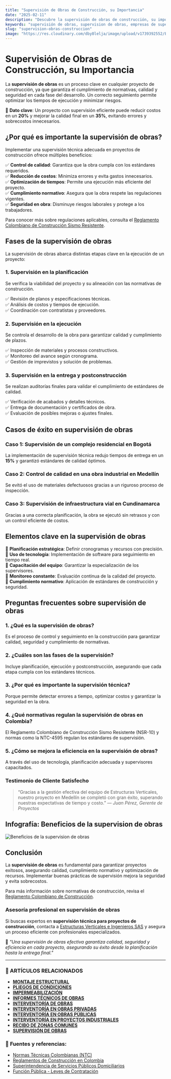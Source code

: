 ```yaml
---
title: "Supervisión de Obras de Construcción, su Importancia"
date: "2025-02-11"
description: "Descubre la supervisión de obras de construcción, su importancia, los beneficios que aporta y cómo optimizar la gestión de tu proyecto de manera eficiente."
keywords: "supervisión de obras, supervision de obras, empresas de supervision de obra, supervision de la obra,  supervisión técnica de obra, supervisión de obras civiles, supervisión de proyectos, control de calidad en construcción, gestión de obras, supervisión en Bogotá, Ibagué y Girardot, normativas de construcción, eficiencia en obras"
slug: "supervision-obras-construccion"
image: "https://res.cloudinary.com/dby8lelja/image/upload/v1739392552/Estructuras%20Verticales%20e%20Ingenieros%20SAS/Imagenes%20Blog/Supervisi%C3%B3n_de_Obras_qkrufl.webp"
---
```


# Supervisión de Obras de Construcción, su Importancia

La **supervisión de obras** es un proceso clave en cualquier proyecto de construcción, ya que garantiza el cumplimiento de normativas, calidad y seguridad en cada fase del desarrollo. Un correcto seguimiento permite optimizar los tiempos de ejecución y minimizar riesgos.

📌 **Dato clave**: Un proyecto con supervisión eficiente puede reducir costos en un **20%** y mejorar la calidad final en un **35%**, evitando errores y sobrecostos innecesarios.

## ¿Por qué es importante la supervisión de obras?

Implementar una supervisión técnica adecuada en proyectos de construcción ofrece múltiples beneficios:

✅ **Control de calidad**: Garantiza que la obra cumpla con los estándares requeridos.  
✅ **Reducción de costos**: Minimiza errores y evita gastos innecesarios.  
✅ **Optimización de tiempos**: Permite una ejecución más eficiente del proyecto.  
✅ **Cumplimiento normativo**: Asegura que la obra respete las regulaciones vigentes.  
✅ **Seguridad en obra**: Disminuye riesgos laborales y protege a los trabajadores.  

Para conocer más sobre regulaciones aplicables, consulta el [Reglamento Colombiano de Construcción Sismo Resistente](https://www.minvivienda.gov.co/).

## Fases de la supervisión de obras

La supervisión de obras abarca distintas etapas clave en la ejecución de un proyecto:

### 1. Supervisión en la planificación
Se verifica la viabilidad del proyecto y su alineación con las normativas de construcción.

✅ Revisión de planos y especificaciones técnicas.  
✅ Análisis de costos y tiempos de ejecución.  
✅ Coordinación con contratistas y proveedores.  

### 2. Supervisión en la ejecución
Se controla el desarrollo de la obra para garantizar calidad y cumplimiento de plazos.

✅ Inspección de materiales y procesos constructivos.  
✅ Monitoreo del avance según cronograma.  
✅ Gestión de imprevistos y solución de problemas.  

### 3. Supervisión en la entrega y postconstrucción
Se realizan auditorías finales para validar el cumplimiento de estándares de calidad.

✅ Verificación de acabados y detalles técnicos.  
✅ Entrega de documentación y certificados de obra.  
✅ Evaluación de posibles mejoras o ajustes finales.  

## Casos de éxito en supervisión de obras

### Caso 1: Supervisión de un complejo residencial en Bogotá  
La implementación de supervisión técnica redujo tiempos de entrega en un **15%** y garantizó estándares de calidad óptimos.

### Caso 2: Control de calidad en una obra industrial en Medellín  
Se evitó el uso de materiales defectuosos gracias a un riguroso proceso de inspección.

### Caso 3: Supervisión de infraestructura vial en Cundinamarca  
Gracias a una correcta planificación, la obra se ejecutó sin retrasos y con un control eficiente de costos.

## Elementos clave en la supervisión de obras

📌 **Planificación estratégica**: Definir cronogramas y recursos con precisión.  
📌 **Uso de tecnología**: Implementación de software para seguimiento en tiempo real.  
📌 **Capacitación del equipo**: Garantizar la especialización de los supervisores.  
📌 **Monitoreo constante**: Evaluación continua de la calidad del proyecto.  
📌 **Cumplimiento normativo**: Aplicación de estándares de construcción y seguridad.  

## Preguntas frecuentes sobre supervisión de obras

### 1. ¿Qué es la supervisión de obras?  
Es el proceso de control y seguimiento en la construcción para garantizar calidad, seguridad y cumplimiento de normativas.

### 2. ¿Cuáles son las fases de la supervisión?  
Incluye planificación, ejecución y postconstrucción, asegurando que cada etapa cumpla con los estándares técnicos.

### 3. ¿Por qué es importante la supervisión técnica?  
Porque permite detectar errores a tiempo, optimizar costos y garantizar la seguridad en la obra.

### 4. ¿Qué normativas regulan la supervisión de obras en Colombia?  
El Reglamento Colombiano de Construcción Sismo Resistente (NSR-10) y normas como la NTC-4595 regulan los estándares de supervisión.

### 5. ¿Cómo se mejora la eficiencia en la supervisión de obras?  
A través del uso de tecnología, planificación adecuada y supervisores capacitados.

### Testimonio de Cliente Satisfecho
> “Gracias a la gestión efectiva del equipo de Estructuras Verticales, nuestro proyecto en Medellín se completó con gran éxito, superando nuestras expectativas de tiempo y costo.” — *Juan Pérez, Gerente de Proyectos*


## Infografía: Beneficios de la supervision de obras

![Beneficios de la supervision de obras](https://res.cloudinary.com/dby8lelja/image/upload/v1739585428/Estructuras%20Verticales%20e%20Ingenieros%20SAS/Imagenes%20Blog/supervision_de_obras_info_brgpea.webp)  


## Conclusión

La **supervisión de obras** es fundamental para garantizar proyectos exitosos, asegurando calidad, cumplimiento normativo y optimización de recursos. Implementar buenas prácticas de supervisión mejora la seguridad y evita sobrecostos.

Para más información sobre normativas de construcción, revisa el [Reglamento Colombiano de Construcción](https://www.minvivienda.gov.co/).

### Asesoría profesional en supervisión de obras

Si buscas expertos en **supervisión técnica para proyectos de construcción**, contacta a [Estructuras Verticales e Ingenieros SAS](https://www.estructurasverticales.com/) y asegura un proceso eficiente con profesionales especializados.

📢 *"Una supervisión de obras efectiva garantiza calidad, seguridad y eficiencia en cada proyecto, asegurando su éxito desde la planificación hasta la entrega final."*

---

### 📌 ARTÍCULOS RELACIONADOS

- **[MONTAJE ESTRUCTURAL](https://www.estructurasverticales.com/blog/montaje-estructural-construccion)**  
- **[PLIEGOS DE CONDICIONES](https://www.estructurasverticales.com/blog/elaboracion-pliegos-condiciones)**  
- **[IMPERMEABILIZACIÓN](https://www.estructurasverticales.com/blog/impermeabilizacion-construccion)**  
- **[INFORMES TÉCNICOS DE OBRAS](https://www.estructurasverticales.com/blog/informes-tecnicos-obras)**  
- **[INTERVENTORÍA DE OBRAS](https://www.estructurasverticales.com/blog/interventoria-obras-colombia)**  
- **[INTERVENTORÍA EN OBRAS PRIVADAS](https://www.estructurasverticales.com/blog/interventoria-obras-privadas)**  
- **[INTERVENTORÍA EN OBRAS PÚBLICAS](https://www.estructurasverticales.com/blog/interventoria-obras-publicas)**  
- **[INTERVENTORÍA EN PROYECTOS INDUSTRIALES](https://www.estructurasverticales.com/blog/interventoria-proyectos-industriales)**  
- **[RECIBO DE ZONAS COMUNES](https://www.estructurasverticales.com/blog/recibo-zonas-comunes-ph)**  
- **[SUPERVISIÓN DE OBRAS](https://www.estructurasverticales.com/blog/supervision-obras-construccion)**  

### 🔗 **Fuentes y referencias:**

- [Normas Técnicas Colombianas (NTC)](https://www.icontec.org/)  
- [Reglamentos de Construcción en Colombia](https://www.minvivienda.gov.co/)  
- [Superintendencia de Servicios Públicos Domiciliarios](https://www.superservicios.gov.co/)  
- [Función Pública - Leyes de Contratación](https://www.funcionpublica.gov.co/)  

